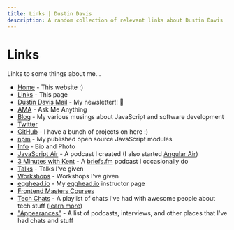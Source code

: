 ```yaml
---
title: Links | Dustin Davis
description: A random collection of relevant links about Dustin Davis
---
```


# Links

Links to some things about me...

- [Home](http://kentcdodds.com) - This website :)
- [Links](http://kentcdodds.com/links) - This page
- [Dustin Davis Mail](https://kcd.im/news) - My newsletter!! 💌
- [AMA](https://kcd.im/ama) - Ask Me Anything
- [Blog](https://kcd.im/blog) - My various musings about JavaScript and software
  development
- [Twitter](https://kcd.im/twitter)
- [GitHub](https://kcd.im/github) - I have a bunch of projects on here :)
- [npm](https://kcd.im/npm) - My published open source JavaScript modules
- [Info](/info) - Bio and Photo
- [JavaScript Air](https://javascriptair.com) - A podcast I created (I also
  started [Angular Air](http://angularair.com))
- [3 Minutes with Kent](https://kcd.im/3-mins) - A
  [briefs.fm](https://briefs.fm) podcast I occasionally do
- [Talks](/talks) - Talks I've given
- [Workshops](https://kcd.im/workshops) - Workshops I've given
- [egghead.io](https://kcd.im/egghead) - My [egghead.io](https://egghead.io)
  instructor page
- [Frontend Masters Courses](https://frontendmasters.com/teachers/kentcdodds/)
- [Tech Chats](https://kcd.im/tech-chats) - A playlist of chats I've had with
  awesome people about tech stuff
  ([learn more](https://github.com/kentcdodds/ama/issues/125))
- ["Appearances"](https://kcd.im/appearances) - A list of podcasts, interviews,
  and other places that I've had chats and stuff
